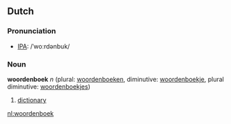 ==Dutch==
=== Pronunciation ===
*[[w:IPA|IPA]]: /ˈwoːrdənbuk/

=== Noun ===
'''woordenboek''' ''n'' (plural: [[woordenboeken]], diminutive: [[woordenboekje]], plural diminutive: [[woordenboekjes]])

# [[dictionary]]

[[nl:woordenboek]]